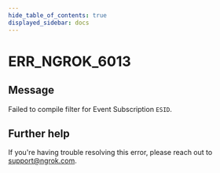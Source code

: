 ```yaml
---
hide_table_of_contents: true
displayed_sidebar: docs
---
```



# ERR_NGROK_6013

## Message

Failed to compile filter for Event Subscription `ESID`.

<ErrorDetails error="err_ngrok_6013" />

## Further help

If you're having trouble resolving this error, please reach out to [support@ngrok.com](mailto:support@ngrok.com?subject=Help%20with%20ERR_NGROK_6013).
